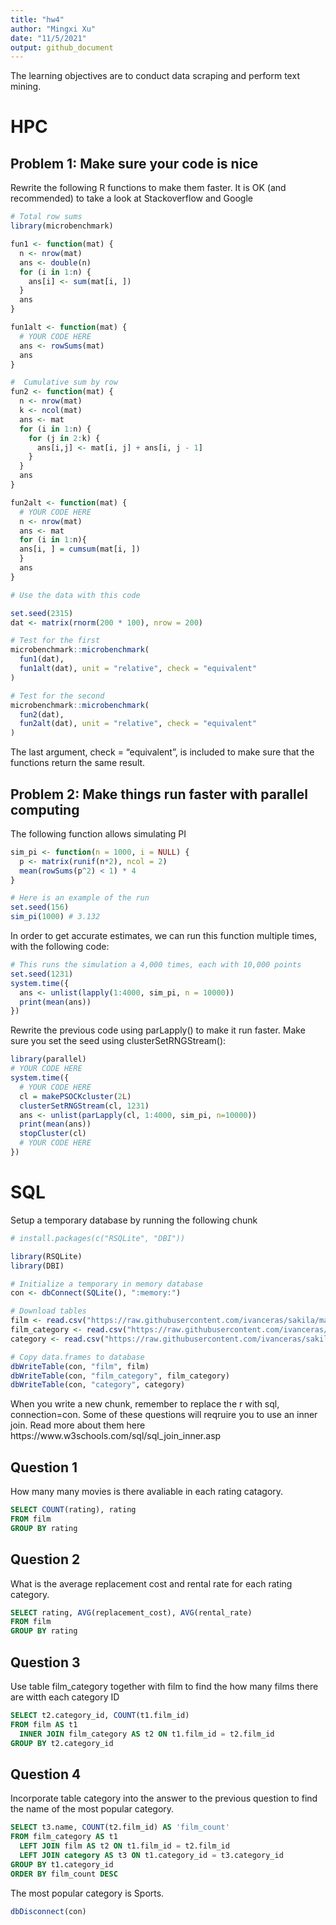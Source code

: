 ```yaml
---
title: "hw4"
author: "Mingxi Xu"
date: "11/5/2021"
output: github_document
---
```



The learning objectives are to conduct data scraping and perform text mining.

# HPC
## Problem 1: Make sure your code is nice

Rewrite the following R functions to make them faster. It is OK (and recommended) to take a look at Stackoverflow and Google

```r
# Total row sums
library(microbenchmark)

fun1 <- function(mat) {
  n <- nrow(mat)
  ans <- double(n) 
  for (i in 1:n) {
    ans[i] <- sum(mat[i, ])
  }
  ans
}

fun1alt <- function(mat) {
  # YOUR CODE HERE
  ans <- rowSums(mat)
  ans
}

#  Cumulative sum by row
fun2 <- function(mat) {
  n <- nrow(mat)
  k <- ncol(mat)
  ans <- mat
  for (i in 1:n) {
    for (j in 2:k) {
      ans[i,j] <- mat[i, j] + ans[i, j - 1]
    }
  }
  ans
}

fun2alt <- function(mat) {
  # YOUR CODE HERE
  n <- nrow(mat)
  ans <- mat
  for (i in 1:n){
  ans[i, ] = cumsum(mat[i, ])
  }
  ans
}

```





```r

# Use the data with this code

set.seed(2315)
dat <- matrix(rnorm(200 * 100), nrow = 200)

# Test for the first
microbenchmark::microbenchmark(
  fun1(dat),
  fun1alt(dat), unit = "relative", check = "equivalent"
)

# Test for the second
microbenchmark::microbenchmark(
  fun2(dat),
  fun2alt(dat), unit = "relative", check = "equivalent"
)

```


The last argument, check = “equivalent”, is included to make sure that the functions return the same result.

## Problem 2: Make things run faster with parallel computing

The following function allows simulating PI

```r
sim_pi <- function(n = 1000, i = NULL) {
  p <- matrix(runif(n*2), ncol = 2)
  mean(rowSums(p^2) < 1) * 4
}

# Here is an example of the run
set.seed(156)
sim_pi(1000) # 3.132
```

In order to get accurate estimates, we can run this function multiple times, with the following code:

```r

# This runs the simulation a 4,000 times, each with 10,000 points
set.seed(1231)
system.time({
  ans <- unlist(lapply(1:4000, sim_pi, n = 10000))
  print(mean(ans))
})
```


Rewrite the previous code using parLapply() to make it run faster. Make sure you set the seed using clusterSetRNGStream():
```r
library(parallel)
# YOUR CODE HERE
system.time({
  # YOUR CODE HERE
  cl = makePSOCKcluster(2L)
  clusterSetRNGStream(cl, 1231)
  ans <- unlist(parLapply(cl, 1:4000, sim_pi, n=10000))
  print(mean(ans))
  stopCluster(cl)
  # YOUR CODE HERE
})
```

# SQL

Setup a temporary database by running the following chunk

```r
# install.packages(c("RSQLite", "DBI"))

library(RSQLite)
library(DBI)

# Initialize a temporary in memory database
con <- dbConnect(SQLite(), ":memory:")

# Download tables
film <- read.csv("https://raw.githubusercontent.com/ivanceras/sakila/master/csv-sakila-db/film.csv")
film_category <- read.csv("https://raw.githubusercontent.com/ivanceras/sakila/master/csv-sakila-db/film_category.csv")
category <- read.csv("https://raw.githubusercontent.com/ivanceras/sakila/master/csv-sakila-db/category.csv")

# Copy data.frames to database
dbWriteTable(con, "film", film)
dbWriteTable(con, "film_category", film_category)
dbWriteTable(con, "category", category)
```

When you write a new chunk, remember to replace the r with sql, connection=con. Some of these questions will reqruire you to use an inner join. Read more about them here https://www.w3schools.com/sql/sql_join_inner.asp

## Question 1

How many many movies is there avaliable in each rating catagory.
```sql
SELECT COUNT(rating), rating
FROM film
GROUP BY rating
```

## Question 2
What is the average replacement cost and rental rate for each rating category.

```sql
SELECT rating, AVG(replacement_cost), AVG(rental_rate)
FROM film
GROUP BY rating
```

## Question 3
Use table film_category together with film to find the how many films there are witth each category ID

```sql
SELECT t2.category_id, COUNT(t1.film_id)
FROM film AS t1
  INNER JOIN film_category AS t2 ON t1.film_id = t2.film_id
GROUP BY t2.category_id
```



## Question 4
Incorporate table category into the answer to the previous question to find the name of the most popular category.

```sql

SELECT t3.name, COUNT(t2.film_id) AS 'film_count'
FROM film_category AS t1
  LEFT JOIN film AS t2 ON t1.film_id = t2.film_id
  LEFT JOIN category AS t3 ON t1.category_id = t3.category_id
GROUP BY t1.category_id
ORDER BY film_count DESC

```
The most popular category is Sports.

```r
dbDisconnect(con)
```